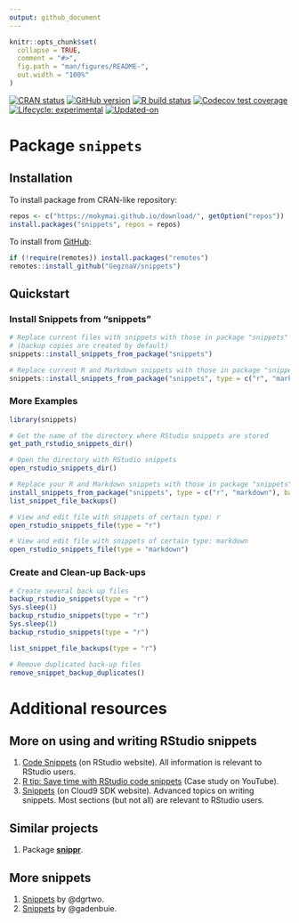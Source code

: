 ```yaml
---
output: github_document
---
```


<!-- README.md is generated from README.Rmd. Please edit that file -->

```r
knitr::opts_chunk$set(
  collapse = TRUE,
  comment = "#>",
  fig.path = "man/figures/README-",
  out.width = "100%"
)
```



<!-- badges: start -->
[![CRAN status](https://www.r-pkg.org/badges/version/snippets)](https://CRAN.R-project.org/package=snippets)
[![GitHub version](https://img.shields.io/badge/GitHub-v`r packageVersion("snippets")`-brightgreen.svg)](https://github.com/GegznaV/snippets)
[![R build status](https://github.com/GegznaV/snippets/workflows/R-CMD-check/badge.svg)](https://github.com/GegznaV/snippets/actions)
[![Codecov test coverage](https://codecov.io/gh/GegznaV/snippets/branch/master/graph/badge.svg)](https://codecov.io/gh/GegznaV/snippets?branch=master)
[![Lifecycle: experimental](https://img.shields.io/badge/lifecycle-experimental-orange.svg)](https://www.tidyverse.org/lifecycle/#experimental)
[![Updated-on](https://img.shields.io/badge/Updated%20on-`r gsub('-', '--', Sys.Date())`-yellowgreen.svg)]()
<!-- badges: end -->


# Package `snippets`

<!-- (`r packageVersion("snippets")`) -->

## Installation

<!-- You can install the released version of snippets from [CRAN](https://CRAN.R-project.org) with: -->

<!-- ``` r -->
<!-- install.packages("snippets") -->
<!-- ``` -->

To install package from CRAN-like repository:

```r
repos <- c("https://mokymai.github.io/download/", getOption("repos"))
install.packages("snippets", repos = repos)
```

To install from [GitHub](https://github.com/):

```r
if (!require(remotes)) install.packages("remotes")
remotes::install_github("GegznaV/snippets")
```


## Quickstart


### Install Snippets from "snippets"


```r
# Replace current files with snippets with those in package "snippets"
# (backup copies are created by default)
snippets::install_snippets_from_package("snippets")
```


```r
# Replace current R and Markdown snippets with those in package "snippets"
snippets::install_snippets_from_package("snippets", type = c("r", "markdown"), backup = TRUE)
```


### More Examples

```r
library(snippets)
```

```r
# Get the name of the directory where RStudio snippets are stored
get_path_rstudio_snippets_dir()
```

```r
# Open the directory with RStudio snippets
open_rstudio_snippets_dir()
```

```r
# Replace your R and Markdown snippets with those in package "snippets"
install_snippets_from_package("snippets", type = c("r", "markdown"), backup = TRUE)
list_snippet_file_backups()
```

```r
# View and edit file with snippets of certain type: r
open_rstudio_snippets_file(type = "r")
```

```r
# View and edit file with snippets of certain type: markdown
open_rstudio_snippets_file(type = "markdown")
```   


### Create and Clean-up Back-ups

```r
# Create several back up files
backup_rstudio_snippets(type = "r")
Sys.sleep(1)
backup_rstudio_snippets(type = "r")
Sys.sleep(1)
backup_rstudio_snippets(type = "r")
```

```r
list_snippet_file_backups(type = "r")
```

```r
# Remove duplicated back-up files
remove_snippet_backup_duplicates()
```




<!-- 

### Revert to a Certain Version of Back-up 

1. List all back-up files and select the one of interest.
    ```r
    list_snippet_file_backups(type = "r")
    ```
    ```r
    #> c:/.R/snippets/r.snippets
    #> c:/.R/snippets/r.snippets--backup-2019-11-12-033948
    #> c:/.R/snippets/r.snippets--backup-2019-10-31-015042
    ```
2. Restore the back-up of interest, e.g.:
    ```r
    restore_snippets_from_backup("r.snippets--backup-2019-10-31-015042")
    ```
    ```r
    #> v Back-up file was found: 'r.snippets--backup-2019-10-31-015042'
    #> i Snippets' type: r
    #> v Current 'r.snippets' file was backed up:
    #>   'r.snippets' -> 'r.snippets--backup-2020-01-05-012602'
    #> v Snippets were restored from the back-up file:
    #>   'r.snippets--backup-2019-10-31-015042' -> 'r.snippets'.
    ```
-->


# Additional resources

## More on using and writing RStudio snippets

1. [Code Snippets](https://support.rstudio.com/hc/en-us/articles/204463668-Code-Snippets)
   (on RStudio website).
   All information is relevant to RStudio users.
2. [R tip: Save time with RStudio code snippets](https://www.youtube.com/watch?v=h_i__VTSurU) 
   (Case study on YouTube).
3. [Snippets](https://cloud9-sdk.readme.io/docs/snippets) (on Cloud9 SDK website).
   Advanced topics on writing snippets.
   Most sections (but not all) are relevant to RStudio users.


## Similar projects

1. Package [**snippr**](https://github.com/dgrtwo/snippr).


## More snippets

1. [Snippets](https://github.com/dgrtwo/snippets) by @dgrtwo.
1. [Snippets](https://github.com/gadenbuie/snippets) by @gadenbuie.
<!-- 2. [R snippets](https://github.com/Hellerz/hellerz/blob/6180ad13d73c7ff826c9cf514840bbbd899d5873/scripts/ace/snippets/r.snippets) by @Hellerz -->
<!-- 3. [markdown snippets](https://github.com/Hellerz/hellerz/blob/6180ad13d73c7ff826c9cf514840bbbd899d5873/scripts/ace/snippets/markdown.snippets) by @Hellerz -->
<!-- 4. [R snippets](https://github.com/dick7/vimrc/blob/81a78437c9d6f45c3372e6998f4a8a832890c243/sources_non_forked/vim-snippets/snippets/r.snippets) by @dick7 -->
<!-- 5. [markdown snippets](https://github.com/dick7/vimrc/blob/81a78437c9d6f45c3372e6998f4a8a832890c243/sources_non_forked/vim-snippets/snippets/markdown.snippets) by @dick7 -->

<!-- <div style="text-align:right;">`r Sys.Date()`</div> -->
